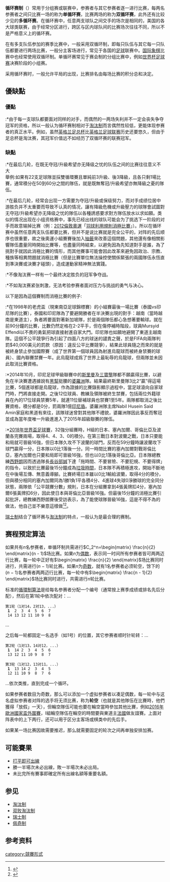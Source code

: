 {{Refimprove|time=2019-1-4}}
'''循环赛制'''（{{lang-en|'''round-robin tournament'''}}）常用于分组赛或联赛中，参赛者与其它参赛者逐一进行比赛，每两名参赛者之间只比赛一场的称为'''单循环赛'''，比赛两场的称为'''双循环赛'''，此外还有比较少见的'''多循环赛'''。在循环赛中，任意两支球队之间交手的场次是相同的，美国的各大球类联赛，由于经常分区进行，跨区与区内球队间的比赛场次往往不同，所以不是严格意义上的循环赛。

在有多支队伍参加的赛季比赛中，一般采用双循环制，即每只队伍与其它每一只队伍都要进行两场比赛，一般分主客场进行，常见于各国的[[足球|足球]]联赛中。[[国际象棋|国际象棋]]比赛中也经常使用双循环制。单循环赛常见于赛会制的分组比赛中，例如[[世界杯足球赛|世界杯足球赛]]决赛阶段的小组赛。

采用循环赛时，一般允许平局的出现，比赛排名由每场比赛的积分总和决定。

==優缺點==
===優點===
:*由于每一支球队都要面对同样的对手，而偶然的一两场失利并不一定会丧失争夺冠军的资格，所以一般认为循环赛制相对于[[淘汰制|淘汰制]]而言偶然性较低，更能体现参赛者的真正水平。例如，虽然[[英格兰足总杯|英格兰足总杯]]比[[英格兰足球联赛|英格兰足球联赛]]历史还要悠久，但由于足总杯是淘汰赛，其冠军价值远不如经历了双循环赛的联赛冠军。

===缺點===
:*在最后几轮，在既无夺冠/升級希望亦无降级之忧的队伍之间的比赛往往意义不大<br>舉例:如果有22支足球隊並採雙循環賽且單純前3升級、後3降級，且各只剩1場比賽，通常積分在50到60分之間的隊伍，就是既無奪冠/升級希望亦無降級之憂的隊伍。
:*在最后几轮，经常会出现一方需要为夺冠/升級或保级努力，而对手成绩位居中游胜负并不太重要而导致不认真的情况，讓有降級危機或升級壓力的球隊會試圖對无夺冠/升級希望亦无降级之忧的隊伍以各種誘惑要求對方隊伍放水以求如願。类似的情况出现在小组资格赛中，事先已经出线的球队可能会为了挑选下一阶段的对手而故意输掉比赛（例：[[2012倫敦奧運|2012倫敦奧運]]「[[2012年夏季奥林匹克运动会相关问题#羽球利用規則消极比赛|羽球利用規則消極比賽]]」）。所以在循环赛中虽然任意两支队伍都要比赛，但并不是说比赛就是完全公平的，对阵的先后顺序也很重要，故之後奧運小組賽賽後加入[[抽籤|抽籤]]來改善這個問題，其他還有像相關影響隊伍盡量同時開始比賽等，也盡量同時結束，以避免因為先知道對手是誰，為了挑對手就因此消極比賽的情形，而其他賽事可能會因此改革來避免因政治、宗教、種族等相異問題就消極比賽（但是比賽單位無法操控使關係緊張的兩國隊伍永恆直到準決賽或決賽才碰頭），造成運動家精神無法實踐。
:*不像淘汰赛一样有一个最终决定胜负的冠军争夺战。
:*不如淘汰赛紧张刺激，无法考验参赛者面对压力与挑战的勇气与决心。

以下是因為這個賽制而消極比賽的例子:
:*在1998年的老虎盃（現東南亞足球錦標賽）的小組賽最後一場比賽（泰國vs印尼隊的比賽），泰國和印尼隊為了要避開勝者在半決賽出現的對手：越南（當時越南是東道主），負者將要面對著新加坡隊，於是兩個隊伍都心急想著要輸球。就在前90分鐘的比賽，比數仍然定格在2-2平手，但在傷停補時階段，球員Mursyid Effendi以不畏的勇氣把球直接射進自家大門。印尼隊也如願地避開了東道主越南隊。這個不公平競爭行為引起了四面八方的球迷的譴責之聲，於是FIFA向兩隊判罰$40,000美元的罰款（原因：違反公平比賽競爭），結果此球員隨之而來的就是被終身禁止參加國際賽（成了世界第一個球員因為射進烏龍球而被終身禁賽的球員）、國內聯賽禁賽一年。此烏龍球成爲了世界上最恥辱的烏龍球，但兩隊並未因此取消比賽資格。

:*2014年10月，印尼足球甲級聯賽中的[[斯里曼|斯里曼]]及[[三寶壟|三寶壟]]隊都不願贏得比賽，以避免在半決賽遭遇據說有[[黑幫|黑幫]]挺腰的[[婆羅洲|婆羅洲]]隊。結果最終斯里曼隊3比2“贏”得這場比賽，5個進球都是烏龍球，作為證據的比賽錄影顯示過程中，當足球滾向自家球門時，門將直接走開。之後12位球員、教練及領隊被終生禁賽，包括兩位外籍球員在內的17位球員禁賽5年，就連11位替補球員也禁賽1至5年。兩隊都取消之後比賽資格，積分都是0分，罰兩隊1億[[印尼盾|印尼盾]]。婆羅洲隊主席Nabil Husein Said Amin家庭和黑道有來往，該隊球迷曾對其他隊不禮貌，婆羅洲隊因此事反而奪冠並成為當年度唯一升級進進入了2015年超級聯賽的隊伍。

:*[[2018年世界盃足球賽|2018年世界盃足球賽]]，32強分組賽時，H組的日本、塞內加爾、哥倫比亞及波蘭各完賽兩場，取得4、4、3、0的積分。在第三戰日本對波蘭之戰，日本只要能和局就可晉級16強，但日本隊久攻不下波蘭的球門，反而在59分鐘時讓波蘭攻下球門贏得一分，日本隊以0比1落後一分。同一時間比賽的塞內加爾對戰哥倫比亞，塞內加爾也只要和局即可晉級16強，但也以0比1落後哥倫比亞。日本隊總教練[[西野朗|西野朗]]因而透過隊長[[長谷部誠|長谷部誠]]下達「拖時間、不要冒險、不要犯規、不要得牌」的指令，以致於比賽最後15分鐘成為[[垃圾時間|垃圾時間]]，日本隊不再積極進攻，開始不斷地在中後場互傳、無意義導腳。比賽終場日本雖以0比1輸給波蘭，取得4分的積分，但與積分相同的塞內加爾同為1勝1負1平各積4分、4進球4失球0淨勝球的完全同分狀態，兩隊依「公平競賽分數」規則，日本在分組賽拿到4張黃牌扣4分，塞內加爾6張黃牌扣6分，因此使日本與哥倫比亞晉級16強。但最後15分鐘的消極比賽引起批評，總教練西野朗賽後受訪表示，為了能使球隊晉級16強，這是不得不為的做法，他自己並不樂意這樣做<ref>{{cite web |url= https://global.udn.com/global_vision/story/8662/3225432 |title= 世界盃顯影 Day-15：日本晉級尷尬，西野監督放棄「鬥魂」的決斷 |website=  |date=  |access-date= 2018-06-30 |archive-date= 2021-04-16 |archive-url= https://web.archive.org/web/20210416020246/https://global.udn.com/global_vision/story/8662/3225432 }}</ref><ref>{{cite web |url= http://sports.ltn.com.tw/news/breakingnews/2473806 |title= 《世足賽》日本消極戰術晉級將改規則？ 國際足總說話了 |website=  |date=  |access-date= 2018-06-30 |archive-date= 2020-08-13 |archive-url= https://web.archive.org/web/20200813035342/https://sports.ltn.com.tw/news/breakingnews/2473806 }}</ref>。

[[瑞士制|瑞士制]]结合了循环赛与[[淘汰制|淘汰制]]的特点，一般认为是最合理的赛制。

==赛程预定算法==
如果共有<math>n</math>名参赛者，单循环制共需进行<math>C_2^n=\begin{matrix} \frac{n}{2} \end{matrix}(n - 1)</math>场比赛。如果<math>n</math>为[[偶数|偶数]]，表示同一时间所有参赛者皆可两两迈行比赛，每一轮中正好有<math>\begin{matrix} \frac{n}{2} \end{matrix}</math>场比赛同时进行，共需进行<math>(n - 1)</math>轮比赛。如果<math>n</math>为[[奇数|奇数]]，就有1名参赛者必须轮空，馀下的<math>(n - 1)</math>名参赛者两两迈行比赛，每一轮中有<math>\begin{matrix} \frac{n - 1}{2} \end{matrix}</math>场比赛同时进行，共需进行<math>n</math>轮比赛。

标准的[[循環制|循環制]][[算法|算法]]是给每名参赛者分配一个编号（通常按上赛季成绩或排名先后分配），然后在第1轮中依次配对：…

 第1轮（1对14，2对13，...）
  '''1'''  2  3  4  5  6  7
  14 13 12 11 10 9  8
…

之后每一轮都固定一名选手（如1号）的位置，其它参赛者顺时针轮转：…
 第2轮（1对13，14对12，...）
  '''1'''  14 2  3  4  5  6
  13 12 11 10 9  8  7

 第3轮（1对12，13对11，...）
  '''1'''  13 14 2  3  4  5
  12 11 10 9  8  7  6

…依次类推，直到完成一个循环。

如果参赛者数目为奇数，那么可以添加一个虚拟参赛者以凑足偶数，每一轮中与这名虚拟参赛者对阵的选手将无须比赛，称为'''轮空'''（也就是其他隊伍在比賽時，他們獲得「放假」一天），但輪空隊伍可能也要在輪空當時參加其他比賽，例如[[2016年歐洲國家盃外圍賽|2016年歐洲國家盃外圍賽]]，I組輪空隊伍在輪空的時間要與東道主[[法國|法國]]做友誼賽。上面对阵表中的上下两行，还可以用于区分主客场或棋类中的先后手。

如果某一场比赛因故需要推迟，那么就需要固定的轮次之间再单独安排加赛。

== 可能賽果 ==
* [[打平即可出線|打平即可出線]]
* 勝一半場次未必出線，敗一半場次未必出局。
* 未比完所有賽事即確定所有出線名額等重要名額。

==参见==
*[[淘汰制|淘汰制]]
*[[双败淘汰制|双败淘汰制]]
*[[瑞士制|瑞士制]]
*[[佩奇制|佩奇制]]

==参考资料==
{{Reflist}}

{{DEFAULTSORT:round-robin tournament}}
[[category:競賽形式|category:競賽形式]]